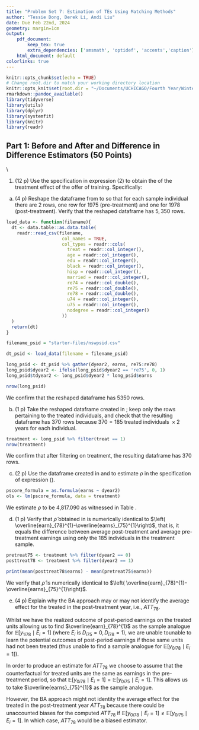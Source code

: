 ```yaml
---
title: "Problem Set 7: Estimation of TEs Using Matching Methods"
author: "Tessie Dong, Derek Li, Andi Liu"
date: Due Feb 22nd, 2024
geometry: margin=1cm
output:
    pdf_document:
        keep_tex: true
        extra_dependencies: ['amsmath', 'optidef', 'accents','caption']
    html_document: default
colorlinks: true
---
```



```r
knitr::opts_chunk$set(echo = TRUE)
# Change root.dir to match your working directory location
knitr::opts_knit$set(root.dir = "~/Documents/UCHICAGO/Fourth Year/Winter23/ECMA/casual/pset7")
rmarkdown::pandoc_available()
library(tidyverse)
library(utils)
library(dplyr)
library(systemfit)
library(knitr)
library(readr)
```

## Part 1: Before and After and Difference in Difference Estimators (50 Points)

\noindent \textcolor{Maroon}{\textbf{Background}. In Pset 4 you estimated the average treatment effect of the offer of training for the NSW treated units in 1978 using the  Treated Control Comparison (TCC) estimator, the Regression Adjusted TCC estimator, and the Double Machine Learning (DML) estimator. The latter two estimators attempted to control for observable confounders, namely, observed pre-treatment differences between the NSW treated sample and the PSID-1 sample. Here we focus on methods that control for unobservable confounders, namely, the Before After Comparison Estimator and the Difference in Differences Estimators.}\\

\noindent \textcolor{Maroon}{\textbf{Objective}: You use the \texttt{nswpsid.csv} dataset to estimate the treatment effect (TE) of the offer of training via \textcolor{ForestGreen}{regression-based approaches} associated with the following specifications of the outcome equation:
\begin{eqnarray}
re78_{i} &=&\alpha +\rho D_{i}+u_{i}\text{, }i=1,...,2675\text{,}
\label{TCcomp} \\
earns_{i,t} &=& \alpha + \rho D78_{t}+u_{i}, \forall i \text{ with } D_i=1, t \in \{75,78\}  \label{BAfter} \\
earns_{i,78}-earns_{i,75} &=& \alpha + \rho D_i + u_{i}, i=1,\ldots,2675, t \in \{75,78\}  \label{FD} \\
earns_{i,t} &=& \alpha + \rho D_{i,t}+ \mu_i + \delta_t + u_{i,t}, i=1,\ldots,2675, t \in \{75,78\}   \label{TWFE} \\
earns_{i,t} &=& \alpha + \delta {D78}_{t} + \gamma D_i + \rho {D78}_t \times D_i +  u_{i,t}, i=1,\ldots,2675, t \in \{75,78\}  \label{DinD} 
\end{eqnarray}
\noindent Subscript $i$ denotes an individual. With reference to the original data (i.e., the data in wide format): 1) $re78_{i}$ represents the data field \texttt{re78}; 2) $D_{i}$ represents the data field \texttt{treat}. With reference to the long format data: 1) $earns_{i,t}$ captures the original content of the fields \texttt{re78} and \texttt{re75}, i.e., earnings of individual $i$ in year $t$; 2) ${D78}_{t}$ represent an indicator variable that equals 1 in the post-treatment year 1978 and zero in the pre-treatment year 1975. Table \ref{tab:reg-specs}'s column [1] references the regression specification. Column [2] gives the name of the approach. Column [3] indicates the regression coefficient of interest. You filled the first row's columns [4] and [5] in Pset4. Here you complete the rest of the table.}

\definecolor{maroon(html/css)}{rgb}{0.5, 0.0, 0.0}{}
\colorlet{lightmaroon}{Maroon!10}
\begin{table}[ht!]
\centering
\colorbox{lightmaroon}{
{\color{Maroon}
\begin{tabular}{ccccc}
\hline
\textbf{Reference} & \multicolumn{1}{c}{\textbf{Name of the }} & \textbf{Parameter} & \multicolumn{1}{c}{\textbf{Estimate}} & \textbf{SE} \\
\textbf{Model} & \multicolumn{1}{c}{\textbf{Estimation Approach}}            & \textbf{of Interest} &  &  \\ \hline
[1] & [2] & [3] & [4] & [5]  \\ \hline
expression (\ref{TCcomp})                 & Treatment-Control Comparison (TCC)                    & $\rho$             & -\$15.204.8  &  \$655.67  \\
expression (\ref{BAfter})                 & Before After Comparison (BA) & $\rho$             &  &  \\
expression (\ref{FD})                 & Difference-in-Differences via First Difference (FD) & $\rho$             &  &  \\
expression (\ref{TWFE})                 & Difference-in-Differences via Least Square Dummy Variable (LSDV) & $\rho$             &  &  \\
expression (\ref{TWFE})                 & Difference-in-Differences via Two-way Fixed Effects (TWFE) & $\rho$             &  &  \\
expression (\ref{DinD})                 & Difference-in-Differences (DD) & $\rho$             &  &  \\
\hline
\end{tabular}}}
\caption{\textcolor{Maroon}{Treatment Effect Estimates Based on Five Regression-Based Approaches Applied to Observational Data.}}
\label{tab:reg-specs}
\end{table}

\newpage

1. (12 p) Use the specification in expression (2) to obtain the \textcolor{ForestGreen}{Before-After (BA) Estimator} of the treatment effect of the offer of training. Specifically:

a. (4 p) Reshape the dataframe from \textcolor{ForestGreen}{wide format} to \textcolor{ForestGreen}{long format} so that for each sample individual there are 2 rows, one row for 1975 (pre-treatment) and one for 1978 (post-treatment). Verify that the reshaped dataframe has $5,350$ rows. \textcolor{gray}{\textbf{Programming Guidance:} The original dataframe is in wide format because each row pertains to one individual, and columns \texttt{re75} and \texttt{re78} store the individual's earnings in 1975 and 1978. The long (i.e., panel) format has 2 rows for each individual (one for 1975, one for 1978), and 1 column storing the earnings for the corresponding year. We named the earnings column \texttt{earns}. Also, we added two columns: a) \texttt{dyear2} for $D78_{t}$, i.e., takes value 1 when the year is 1978 and 0 otherwise; b) \texttt{tdyear2} is the product of \texttt{dyear2} and \texttt{treat} and corresponds to $D78_t \times D_i$. To reshape a dataframe to long, use \href{https://tidyr.tidyverse.org/reference/gather.html}{\texttt{tidyr::gather( )}}. Find a worked out example \href{https://uc-r.github.io/tidyr}{here}. Or use \texttt{data.table::melt()}.}\label{item:BAfter-reshape}

```r
load_data <- function(filename){
  dt <- data.table::as.data.table(
    readr::read_csv(filename,
                     col_names = TRUE,
                     col_types = readr::cols(
                       treat = readr::col_integer(),
                       age = readr::col_integer(),
                       edu = readr::col_integer(),
                       black = readr::col_integer(),
                       hisp = readr::col_integer(),
                       married = readr::col_integer(),
                       re74 = readr::col_double(),
                       re75 = readr::col_double(),
                       re78 = readr::col_double(),
                       u74 = readr::col_integer(),
                       u75 = readr::col_integer(),
                       nodegree = readr::col_integer()
                     ))
  )
  return(dt)
}
```

```r
filename_psid = "starter-files/nswpsid.csv"

dt_psid <- load_data(filename = filename_psid)
```

```r
long_psid <- dt_psid %>% gather(dyear2, earns, re75:re78) 
long_psid$dyear2 <- ifelse(long_psid$dyear2 == 're75', 0, 1)
long_psid$tdyear2 <- long_psid$dyear2 * long_psid$earns
```

```r
nrow(long_psid)
```


We confirm that the reshaped dataframe has 5350 rows.


b. (1 p) Take the reshaped dataframe created in \textbf{\ref{item:BAfter-reshape}}; keep only the rows pertaining to the treated individuals, and check that the resulting dataframe has $370$ rows because $370=185 \text{ treated individuals } \times 2 \text{ years for each individual}$.\label{item:BAfter-filter} 

```r
treatment <- long_psid %>% filter(treat == 1)
nrow(treatment)
```

We confirm that after filtering on treatment, the resulting dataframe has 370 rows. 

c. (2 p) Use the dataframe created in \textbf{\ref{item:BAfter-filter}} and \texttt{stats::lm( )} to estimate $\rho$ in the specification of expression (\ref{BAfter}).\label{item:BAfter-rho}

```r
pscore_formula = as.formula(earns ~ dyear2)
ols <- lm(pscore_formula, data = treatment)
```

\begin{table}[!htbp] \centering 
  \caption{Linear Regression Implementation of Specification 2} 
  \label{item:lms2} 
\begin{tabular}{@{\extracolsep{5pt}}lc} 
\\[-1.8ex]\hline 
\hline \\[-1.8ex] 
 & \multicolumn{1}{c}{\textit{Dependent variable:}} \\ 
\cline{2-2} 
\\[-1.8ex] & earns \\ 
\hline \\[-1.8ex] 
 dyear2 & 4,817.090$^{***}$ \\ 
  & (624.974) \\ 
  & \\ 
 Constant & 1,532.056$^{***}$ \\ 
  & (441.923) \\ 
  & \\ 
\hline \\[-1.8ex] 
Observations & 370 \\ 
R$^{2}$ & 0.139 \\ 
Adjusted R$^{2}$ & 0.137 \\ 
Residual Std. Error & 6,010.808 (df = 368) \\ 
F Statistic & 59.408$^{***}$ (df = 1; 368) \\ 
\hline 
\hline \\[-1.8ex] 
\textit{Note:}  & \multicolumn{1}{r}{$^{*}$p$<$0.1; $^{**}$p$<$0.05; $^{***}$p$<$0.01} \\ 
\end{tabular} 
\end{table} 

We estimate $\rho$ to be 4,817.090 as witnessed in Table \ref{item:lms2}.

\newpage 

d. (1 p) Verify that $\hat{\rho}$ obtained in \textbf{\ref{item:BAfter-rho}} is numerically identical to $\left( \overline{earn}_{78}^{1}-\overline{earns}_{75}^{1}\right)$, that is, it equals the difference between average post-treatment and average pre-treatment earnings using only the 185 individuals in the treatment sample.\label{item:BAfter-diff} 

```r
pretreat75 <- treatment %>% filter(dyear2 == 0)
posttreat78 <- treatment %>% filter(dyear2 == 1)

print(mean(posttreat78$earns) - mean(pretreat75$earns))
```

We verify that $\hat{\rho}$ is numerically identical to $\left( \overline{earn}_{78}^{1}-\overline{earns}_{75}^{1}\right)$. 

e. (4 p) Explain why the BA approach may or may not identify the average effect for the treated in the post-treatment year, i.e., ${ATT}_{78}$. \textcolor{gray}{\textbf{Hint}: Use the result in \textbf{\ref{item:BAfter-diff}} to think about what this approach uses to identify the mean of potential outcomes w/ and w/out treatment and for different (sub)population. Feel free to utilize what we did in class.}

Whilst we have the realized outcome of post-period earnings on the treated units allowing us to find $\overline{earn}_{78}^{1}$ as the sample analogue for $\mathbb{E}[y_{1i78} \mid E_i = 1]$ (where $E_i$ is $D_{i75} = 0, D_{i78} = 1$), we are unable tounable to learn the potential outcomes of post-period earnings if those same units had not been treated (thus unable to find a sample analogue for $\mathbb{E}[y_{0i78} \mid E_i = 1]$).   

In order to produce an estimate for ${ATT}_{78}$ we choose to assume that the counterfactual for treated units are the same as earnings in the pre-treatment period, so that $\mathbb{E}[y_{0i78} \mid E_i = 1] = \mathbb{E}[y_{0i75} \mid E_i = 1]$. This allows us to take $\overline{earns}_{75}^{1}$ as the sample analogue.   

However, the BA approach might not identity the average effect for the treated in the post-treatment year $ATT_{78}$ because there could be unaccounted biases for the computed $ATT_{78}$ if $\mathbb{E}[y_{0i78} \mid E_i = 1] \neq \mathbb{E}[y_{0i75} \mid E_i = 1]$. In which case, $ATT_{78}$ would be a biased estimator. 
